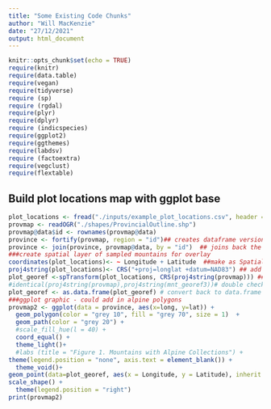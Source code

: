 ```yaml
---
title: "Some Existing Code Chunks"
author: "Will MacKenzie"
date: "27/12/2021"
output: html_document
---
```


```r
knitr::opts_chunk$set(echo = TRUE)
require(knitr)
require(data.table)
require(vegan)
require(tidyverse)
require (sp)
require (rgdal)
require(plyr)
require(dplyr)
require (indicspecies)
require(ggplot2)
require(ggthemes)
require(labdsv)
require (factoextra)
require(vegclust)
require(flextable)
```

## Build plot locations map with ggplot base
```r
plot_locations <- fread("./inputs/example_plot_locations.csv", header = TRUE) %>% distinct() ## update the file directly now
provmap <- readOGR("./shapes/ProvincialOutline.shp")
provmap@data$id <- rownames(provmap@data)
province <- fortify(provmap, region = "id")## creates dataframe version of shape file for ggplot
province <- join(province, provmap@data, by = "id")  ## joins back the data
###create spatial layer of sampled mountains for overlay
coordinates(plot_locations)<- ~ Longitude + Latitude  ##make as SpatialPointsDataFrame"
proj4string(plot_locations)<- CRS("+proj=longlat +datum=NAD83") ## add current projection
plot_georef <-spTransform(plot_locations, CRS(proj4string(provmap))) ### change projection to match Provincial Outline
#identical(proj4string(provmap),proj4string(mnt_georef3))# double check that they match
plot_georef <- as.data.frame(plot_georef) # convert back to data.frame for ggplot
###ggplot graphic - could add in alpine polygons 
provmap2 <- ggplot(data = province, aes(x=long, y=lat)) +
  geom_polygon(color = "grey 10", fill = "grey 70", size = 1)  +
  geom_path(color = "grey 20") +
  #scale_fill_hue(l = 40) +
  coord_equal() +
  theme_light()+
  #labs (title = "Figure 1. Mountains with Alpine Collections") +
theme(legend.position = "none", axis.text = element_blank()) + 
  theme_void()+
geom_point(data=plot_georef, aes(x = Longitude, y = Latitude), inherit.aes = FALSE, alpha = 0.5, size = 2) +
scale_shape() +
  theme(legend.position = "right")
print(provmap2)  
  
```